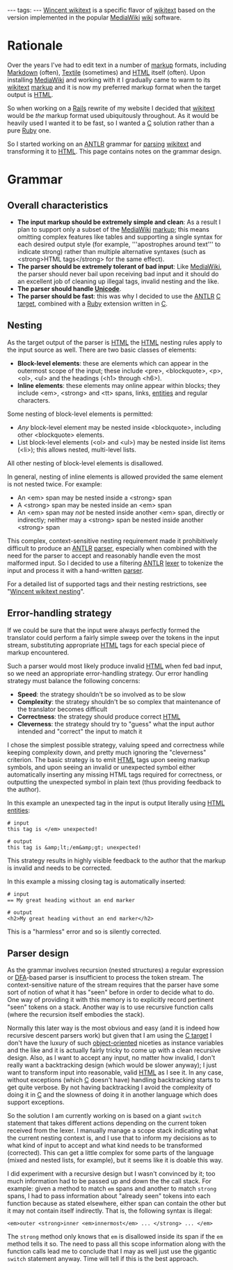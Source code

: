 ---
tags:
---
[[Wincent wikitext]] is a specific flavor of [[wikitext]] based on the version implemented in the popular [[MediaWiki]] [[wiki]] software.

= Rationale =

Over the years I've had to edit text in a number of [[markup]] formats, including [[Markdown]] (often), [[Textile]] (sometimes) and [[HTML]] itself (often). Upon installing [[MediaWiki]] and working with it I gradually came to warm to its [[wikitext]] [[markup]] and it is now my preferred markup format when the target output is [[HTML]].

So when working on a [[Rails]] rewrite of my website I decided that [[wikitext]] would be ''the'' markup format used ubiquitously throughout. As it would be heavily used I wanted it to be fast, so I wanted a [[C]] solution rather than a pure [[Ruby]] one.

So I started working on an [[ANTLR]] grammar for [[parsing]] [[wikitext]] and transforming it to [[HTML]]. This page contains notes on the grammar design.

= Grammar =

== Overall characteristics ==

* '''The input markup should be extremely simple and clean''': As a result I plan to support only a subset of the [[MediaWiki]] [[markup]]; this means omitting complex features like tables and supporting a single syntax for each desired output style (for example, <nowiki>'''apostrophes around text'''</nowiki> to indicate strong) rather than multiple alternative syntaxes (such as <nowiki><strong>HTML tags</strong></nowiki> for the same effect).
* '''The parser should be extremely tolerant of bad input''': Like [[MediaWiki]], the parser should never bail upon receiving bad input and it should do an excellent job of cleaning up illegal tags, invalid nesting and the like.
* '''The parser should handle [[Unicode]]'''.
* '''The parser should be fast''': this was why I decided to use the [[ANTLR]] [[C target]], combined with a [[Ruby]] extension written in [[C]].

== Nesting ==

As the target output of the parser is [[HTML]] the [[HTML]] nesting rules apply to the input source as well. There are two basic classes of elements:

* '''Block-level elements''': these are elements which can appear in the outermost scope of the input; these include <nowiki><pre></nowiki>, <nowiki><blockquote></nowiki>, <nowiki><p></nowiki>, <nowiki><ol></nowiki>, <nowiki><ul></nowiki> and the headings (<nowiki><h1></nowiki> through <nowiki><h6></nowiki>). 
* '''Inline  elements''': these elements may online appear within blocks; they include <nowiki><em></nowiki>, <nowiki><strong></nowiki> and <nowiki><tt></nowiki> spans, links, [[entities]] and regular characters.

Some nesting of block-level elements is permitted:

* ''Any'' block-level element may be nested inside <nowiki><blockquote></nowiki>, including other <nowiki><blockquote></nowiki> elements.
* List block-level elements (<nowiki><ol></nowiki> and <nowiki><ul></nowiki>) may be nested inside list items (<nowiki><li></nowiki>); this allows nested, multi-level lists.

All other nesting of block-level elements is disallowed.

In general, nesting of inline elements is allowed provided the same element is not nested twice. For example:

* An <nowiki><em></nowiki> span may be nested inside a <nowiki><strong></nowiki> span
* A <nowiki><strong></nowiki> span may be nested inside an <nowiki><em></nowiki> span
* An <nowiki><em></nowiki> span may ''not'' be nested inside another <nowiki><em></nowiki> span, directly or indirectly; neither may a <nowiki><strong></nowiki> span be nested inside another <nowiki><strong></nowiki> span

This complex, context-sensitive nesting requirement made it prohibitively difficult to produce an [[ANTLR]] [[parser]], especially when combined with the need for the parser to accept and reasonably handle even the most malformed input. So I decided to use a filtering [[ANTLR]] [[lexer]] to tokenize the input and process it with a hand-written [[parser]].

For a detailed list of supported tags and their nesting restrictions, see "[[Wincent wikitext nesting]]".

== Error-handling strategy ==

If we could be sure that the input were always perfectly formed the translator could perform a fairly simple sweep over the tokens in the input stream, substituting appropriate [[HTML]] tags for each special piece of markup encountered.

Such a parser would most likely produce invalid [[HTML]] when fed bad input, so we need an appropriate error-handling strategy. Our error handling strategy must balance the following concerns:

* '''Speed''': the strategy shouldn't be so involved as to be slow
* '''Complexity''': the strategy shouldn't be so complex that maintenance of the translator becomes difficult
* '''Correctness''': the strategy should produce correct [[HTML]]
* '''Cleverness''': the strategy should try to "guess" what the input author intended and "correct" the input to match it

I chose the simplest possible strategy, valuing speed and correctness while keeping complexity down, and pretty much ignoring the "cleverness" criterion. The basic strategy is to emit [[HTML]] tags upon seeing  markup symbols, and upon seeing an invalid or unexpected symbol either automatically inserting any missing HTML tags required for correctness, or outputting the unexpected symbol in plain text (thus providing feedback to the author).

In this example an unexpected tag in the input is output literally using [[HTML entities]]:

<pre># input
this tag is </em> unexpected!
 
# output
this tag is &amp;lt;/em&amp;gt; unexpected!</pre>

This strategy results in highly visible feedback to the author that the markup is invalid and needs to be corrected.

In this example a missing closing tag is automatically inserted:

<pre># input
== My great heading without an end marker

# output
<h2>My great heading without an end marker</h2></pre>

This is a "harmless" error and so is silently corrected.

== Parser design ==

As the grammar involves recursion (nested structures) a regular expression or [[DFA]]-based parser is insufficient to process the token stream. The context-sensitive nature of the stream requires that the parser have some sort of notion of what it has "seen" before in order to decide what to do. One way of providing it with this memory is to explicitly record pertinent "seen" tokens on a stack. Another way is to use recursive function calls (where the recursion itself embodies the stack).

Normally this later way is the most obvious and easy (and it is indeed how recursive descent parsers work) but given that I am using the [[C target]] I don't have the luxury of such [[object-oriented]] niceties as instance variables and the like and it is actually fairly tricky to come up with a clean recursive design. Also, as I want to accept any input, no matter how invalid, I don't really want a backtracking design (which would be slower anyway); I just want to transform input into reasonable, valid [[HTML]] as I see it. In any case, without exceptions (which [[C]] doesn't have) handling backtracking starts to get quite verbose. By not having backtracking I avoid the complexity of doing it in [[C]] and the slowness of doing it in another language which does support exceptions.

So the solution I am currently working on is based on a giant <tt>switch</tt> statement that takes different actions depending on the current token received from the lexer. I manually manage a scope stack indicating what the current nesting context is, and I use that to inform my decisions as to what kind of input to accept and what kind needs to be transformed (corrected). This can get a little complex for some parts of the language (mixed and nested lists, for example), but it seems like it is doable this way.

I did experiment with a recursive design but I wasn't convinced by it; too much information had to be passed up and down the the call stack. For example: given a method to match <tt>em</tt> spans and another to match <tt>strong</tt> spans, I had to pass information about "already seen" tokens into each function because as stated elsewhere, either span can contain the other but it may not contain itself indirectly. That is, the following syntax is illegal:

<pre><em>outer <strong>inner <em>innermost</em> ... </strong> ... </em></pre>

The <tt>strong</tt> method only knows that <tt>em</tt> is disallowed inside its span if the <tt>em</tt> method tells it so. The need to pass all this scope information along with the function calls lead me to conclude that I may as well just use the gigantic <tt>switch</tt> statement anyway. Time will tell if this is the best approach.
